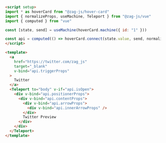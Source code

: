 ```md
<script setup>
import * as hoverCard from "@zag-js/hover-card"
import { normalizeProps, useMachine, Teleport } from "@zag-js/vue"
import { computed } from "vue"

const [state, send] = useMachine(hoverCard.machine({ id: "1" }))

const api = computed(() => hoverCard.connect(state.value, send, normalizeProps))
</script>

<template>
  <a 
    href="https://twitter.com/zag_js"
    target="_blank" 
    v-bind="api.triggerProps"
  >
    Twitter
  </a>
  <Teleport to="body" v-if="api.isOpen">
    <div v-bind="api.positionerProps">
      <div v-bind="api.contentProps">
        <div v-bind="api.arrowProps">
          <div v-bind="api.innerArrowProps" />
        </div>
        Twitter Preview
      </div>
    </div>
  </Teleport>
</template>
```

